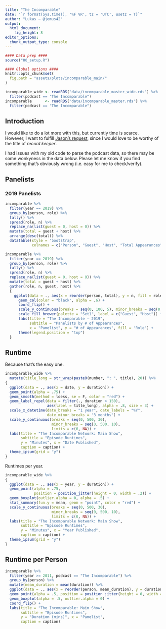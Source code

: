 ```yaml
---
title: "The Incomparable"
date: "`r format(Sys.time(), '%F %R', tz = 'UTC', usetz = T)`"
author: "Lukas — @jemus42"
output: 
  html_document:
    fig_height: 8
editor_options: 
  chunk_output_type: console
---
```


```r
#### Data prep ####
source("00_setup.R")

#### Global options ####
knitr::opts_chunk$set(
  fig.path = "assets/plots/incomparable_main/"
)

incomparable_wide <- readRDS("data/incomparable_master_wide.rds") %>% 
  filter(podcast == "The Incomparable")
incomparable      <- readRDS("data/incomparable_master.rds") %>% 
  filter(podcast == "The Incomparable")
```

## Introduction

I would like to do a lot more with this, but currently time is scarce.  
However, I want to fulfill [Jason's request](https://twitter.com/jsnell/status/800412064640483328), since I would love to be worthy of the title of *record keeper*.

I had issues with my old code to parse the podcast data, so there may be some wonkyness in the data below. Please let me know if you find something that's obviously wrong (i.e. easy for me to check/verify).

## Panelists 

### 2019 Panelists

```r
incomparable %>% 
  filter(year == 2019) %>%
  group_by(person, role) %>%
  tally() %>%
  spread(role, n) %>% 
  replace_na(list(guest = 0, host = 0)) %>%
  mutate(total = guest + host) %>%
  arrange(desc(total)) %>%
  datatable(style = "bootstrap", 
            colnames = c("Person", "Guest", "Host", "Total Appearances"))

incomparable %>% 
  filter(year == 2019) %>%
  group_by(person, role) %>%
  tally() %>%
  spread(role, n) %>% 
  replace_na(list(guest = 0, host = 0)) %>%
  mutate(total = guest + host) %>% 
  gather(role, n, guest, host) %>%
  {
    ggplot(data = ., aes(x = reorder(person, total), y = n, fill = role)) +
      geom_col(color = "black", alpha = .6) +
      coord_flip() +
      scale_y_continuous(breaks = seq(0, 100, 5), minor_breaks = seq(0, 100, 1)) +
      scale_fill_brewer(palette = "Set1", label = c("Guest", "Host")) +
      labs(title = "The Incomparable — 2019", 
           subtitle = "Panelists by # of Appearances",
           x = "Panelist", y = "# of Appearances", fill = "Role") +
      theme(legend.position = "top")
  }
```

## Runtime

Because that's the easy one.

```r
incomparable_wide %>%
  mutate(title_long = str_wrap(paste0(number, ": ", title), 20)) %>%
{
  ggplot(data = ., aes(x = date, y = duration)) +
  geom_point(alpha = .75) +
  geom_smooth(method = loess, se = F, color = "red") +
  geom_label_repel(data = filter(., duration > 150), 
                   aes(label = title_long), alpha = .8, size = 3) +
  scale_x_datetime(date_breaks = "1 year", date_labels = "%Y",
                   date_minor_breaks = "3 months") +
  scale_y_continuous(breaks = seq(0, 500, 30),
                     minor_breaks = seq(0, 500, 10),
                     limits = c(0, NA)) +
  labs(title = "The Incomparable Network: Main Show",
       subtitle = "Episode Runtimes",
       y = "Minutes", x = "Date Published",
       caption = caption) +
  theme_ipsum(grid = "y")
}
```

Runtimes per year.

```r
incomparable_wide %>%
{
  ggplot(data = ., aes(x = year, y = duration)) +
  geom_point(alpha = .75, 
             position = position_jitter(height = 0, width = .2)) +
  geom_boxplot(outlier.alpha = 0, alpha = .5) +
  stat_summary(fun.y = mean, geom = "point", color = "red") +
  scale_y_continuous(breaks = seq(0, 500, 30),
                     minor_breaks = seq(0, 500, 10),
                     limits = c(0, NA)) +
  labs(title = "The Incomparable Network: Main Show",
       subtitle = "Episode Runtimes",
       y = "Minutes", x = "Year Published",
       caption = caption) +
  theme_ipsum(grid = "y")
}
```

## Runtime per Person

```r
incomparable %>%
  filter(year >= 2011, podcast == "The Incomparable") %>%
  group_by(person) %>%
  mutate(mean_duration = mean(duration)) %>%
  ggplot(data = ., aes(x = reorder(person, mean_duration), y = duration)) +
  geom_point(alpha = .5, position = position_jitter(height = 0, width = .25)) +
  geom_boxplot(alpha = .5, outlier.alpha = 0) +
  coord_flip() +
  labs(title = "The Incomparable: Main Show",
       subtitle = "Episode Runtimes",
       y = "Duration (mins)", x = "Panelist",
       caption = caption)
```

